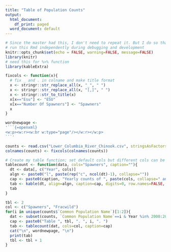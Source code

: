 ```yaml
---
title: "Table of Population Counts"
output:
  html_document:
    df_print: paged
  word_document: default
---
```


```r
# Since the master had this, I don't need to repeat it. But I do so that I can
# run this Rmd independently during debugging and development
knitr::opts_chunk$set(echo = FALSE, warning=FALSE, message=FALSE)
library(knitr)
# need this for %>% function
library(kableExtra)
```

```r
fixcols <- function(x){
  # fix _ and . in colname and make title format
  x <- stringr::str_replace_all(x, "_", " ")
  x <- stringr::str_replace_all(x, "[,]", " ")
  x <- stringr::str_to_title(x)
  x[x=="Esu"] <- "ESU"
  x[x=="Number Of Spawners"] <- "Spawners"
  x
}
```

<!-- This is how to get a new page in Word. Make sure you are in print view on the word doc -->

```r
wordnewpage <-
'```{=openxml}
<w:p><w:r><w:br w:type="page"/></w:r></w:p>
```'
```

```r
counts <- read.csv("Lower_Columbia_River_Chinook.csv", stringsAsFactors=FALSE)
colnames(counts) <- fixcols(colnames(counts))
```

```r
# Create my table function; set default cols but different cols can be passed in
tablecount <- function(data, cols="Spawners", caption=""){
  dt <- data[, c("Year", cols)]
  algn <- paste0("l", paste(rep("c", ncol(dt)-1), collapse=""))
  cap <- paste0(caption, "Yearly counts of ", paste(cols, collapse=" and "), " for ", min(dt$Year), " to ", max(dt$Year))
  tab <- kable(dt, align=algn, caption=cap, digits=0, row.names=FALSE, format="pandoc")
  tab
}
```

```r
tbl <- 2
col <- c("Spawners", "Fracwild")
for(i in unique(counts$`Common Population Name`)[1:2]){
  dat <- subset(counts, `Common Population Name`==i & Year %in% 2000:2014)
  cap <- paste0("Table ", tbl, ". ", i, ". ")
  tab <- tablecount(dat, cols=col, caption=cap)
  cat("\n", wordnewpage, "\n")
  print(tab)
  tbl <- tbl + 1
}
```



